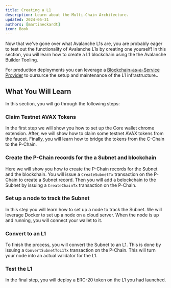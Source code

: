 ```yaml
---
title: Creating a L1
description: Learn about the Multi-Chain Architecture.
updated: 2024-05-31
authors: [martineckardt]
icon: Book
---
```


Now that we've gone over what Avalanche L1s are, you are probably eager to test out the
functionality of Avalanche L1s by creating one yourself! In this section, you will learn how to
create a L1  blockchain using the the Avalanche Builder Tooling. 

For production deployments you can leverage a [Blockchain-as-a-Service
Provider](/integrations#Blockchain%20as%20a%20Service) to oursurce the setup and maintenance of the
L1 infrastructure..

## What You Will Learn

In this section, you will go through the following steps:

<Steps>
<Step>

### Claim Testnet AVAX Tokens 

In the first step we will show you how to set up the Core wallet chrome extension. After, we will
show how to claim some testnet AVAX tokens from the faucet. Finally, you will learn how to bridge
the tokens from the C-Chain to the P-Chain.

</Step>
<Step>

### Create the P-Chain records for the a Subnet and blockchain

Here we will show you how to create the P-Chain records for the Subnet and the blockchain. You will
issue a `CreateSubnetTx` transaction on the P-Chain to create a Subnet record. Then you will add a belockchain to
the Subnet by issuing a `CreateChainTx` transaction on the P-Chain.

</Step>
<Step>

### Set up a node to track the Subnet

In this step you will learn how to set up a node to track the Subnet. We will leverage Docker to set
up a node on a cloud server. When the node is up and running, you will connect your wallet to it.

</Step>
<Step>

### Convert to an L1

To finish the process, you will convert the Subnet to an L1. This is done by issuing a
`ConvertSubnetToL1Tx` transaction on the P-Chain. This will turn your node into an actual validator
for the L1. 

</Step>
<Step>

### Test the L1

In the final step, you will deploy a ERC-20 token on the L1 you had launched. 

</Step>
</Steps>